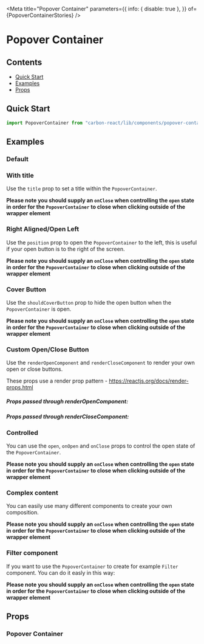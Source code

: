 

<Meta
  title="Popover Container"
  parameters={{
    info: { disable: true },
  }}
  of={PopoverContainerStories}
/>

# Popover Container

## Contents

- [Quick Start](#quick-start)
- [Examples](#examples)
- [Props](#props)

## Quick Start

```javascript
import PopoverContainer from "carbon-react/lib/components/popover-container";
```

## Examples

### Default

<Canvas name="default"
    of={PopoverContainerStories.Default}
  />

### With title

Use the `title` prop to set a title within the `PopoverContainer`.

**Please note you should supply an `onClose` when controlling the `open` state in order for the `PopoverContainer` to close when clicking outside of the wrapper element**

<Canvas name="title" of={PopoverContainerStories.Title} />

### Right Aligned/Open Left

Use the `position` prop to open the `PopoverContainer` to the left, this is useful if your open button is to the right
of the screen.

**Please note you should supply an `onClose` when controlling the `open` state in order for the `PopoverContainer` to close when clicking outside of the wrapper element**

<Canvas name="position" of={PopoverContainerStories.Position} />

### Cover Button

Use the `shouldCoverButton` prop to hide the open button when the `PopoverContainer` is open.

**Please note you should supply an `onClose` when controlling the `open` state in order for the `PopoverContainer` to close when clicking outside of the wrapper element**

<Canvas name="cover button" of={PopoverContainerStories.CoverButton} />

### Custom Open/Close Button

Use the `renderOpenComponent` and `renderCloseComponent` to render your own open or close buttons.

These props use a render prop pattern - https://reactjs.org/docs/render-props.html

##### Props passed through renderOpenComponent:

<ArgTypes of={RenderOpenStories} />

##### Props passed through renderCloseComponent:

<ArgTypes of={RenderCloseStories} />

<Canvas name="render props" of={PopoverContainerStories.RenderProps} />

### Controlled

You can use the `open`, `onOpen` and `onClose` props to control the open state of the `PopoverContainer`.

**Please note you should supply an `onClose` when controlling the `open` state in order for the `PopoverContainer` to close when clicking outside of the wrapper element**

<Canvas name="controlled" of={PopoverContainerStories.Controlled} />

### Complex content

You can easily use many different components to create your own composition.

**Please note you should supply an `onClose` when controlling the `open` state in order for the `PopoverContainer` to close when clicking outside of the wrapper element**

<Canvas name="complex" of={PopoverContainerStories.Complex} />

### Filter component

If you want to use the `PopoverContainer` to create for example `Filter` component.
You can do it easly in this way:

**Please note you should supply an `onClose` when controlling the `open` state in order for the `PopoverContainer` to close when clicking outside of the wrapper element**

<Canvas name="filter" of={PopoverContainerStories.Filter} />

## Props

### Popover Container

<ArgTypes of={PopoverContainerStories} />
